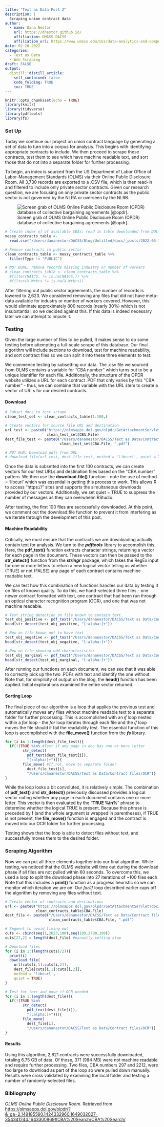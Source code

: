 ```yaml
---
title: "Text as Data Post 2"
description: |
  Scraping union contract data
author:
  - name: Dana Nestor
    url: https://dnestor.github.io/
    affiliation: UMASS DACSS
    affiliation_url: https://www.umass.edu/sbs/data-analytics-and-computational-social-science-program
date: 02-20-2022
categories:
  - Text as Data
  - Web Scraping
draft: FALSE
output:
  distill::distill_article:
    self_contained: false
    code_folding: TRUE
    toc: TRUE
---
```


```r
knitr::opts_chunk$set(echo = TRUE)
library(knitr)
library(tidyverse)
library(pdftools)
library(fs)
```

### Set Up

Today we continue our project on union contract language by generating a set of data to turn into a corpus for analysis. This begins with identifying appropriate contracts to include. We then proceed to scrape these contracts, test them to see which have machine readable text, and sort those that do not into a separate folder for further processing.

To begin, an index is sourced from the US Department of Labor Office of Labor-Management Standards (OLMS) via their Online Public Disclosure Room. All 3,730 records are exported to a .CSV file, which is then read-in and filtered to include only private sector contracts. Given our research question, we are focusing on only private sector contracts as the public sector is not governed by the NLRA or overseen by the NLRB.

![Screen grab of OLMS Online Public Disclosure Room (OPDR) database of collective bargaining agreements \[@opdr\].](/Users/dananestor/DACSS/Blog/Untitled/docs/_posts/2022-03-10-text-as-data-post-2/Screen%20Shot%202022-04-03%20at%2020.43.16.png)

```r
# Create index of of available CBAs; read in table downloaded from DOL source
messy_contracts_table <- 
  read.csv("/Users/dananestor/DACSS/Blog/Untitled/docs/_posts/2022-03-10-text-as-data-post-2/CBAList (2).csv")

# Remove contracts in public sector
clean_contracts_table <- messy_contracts_table %>%
  filter(Type != "PUBLIC")

# NOT DONE: remove records missing industry or number of workers
# clean_contracts_table <- clean_contracts_table %>%
  #filter(NAICS. != is.na(NAICS.)) %>%
  #filter(X.Wrkrs != is.na(X.Wrkrs))
```

After filtering out public sector agreements, the number of records is lowered to 2,623. We considered removing any files that did not have meta-data available for industry or number of workers covered. However, this would eliminate approximately 800 records (nearly 30%) which is not insubstantial, so we decided against this. If this data is indeed necessary later we can attempt to impute it.

### Testing

Given the large number of files to be pulled, it makes sense to do some testing before attempting a full-scale scrape of this database. Our final algorithm will include sections to download, test for machine readability, and sort contract files so we can split it into these three elements to test.

We commence testing by subsetting our data. The .csv file we sourced from OLMS contains a variable for "CBA number" which turns out to be a unique identifier for each file. Additionally, the structure of the OPDR website utilizes a URL for each contract .PDF that only varies by this "CBA number" - thus, we can combine that variable with the URL stem to create a vector of URLs for our desired contracts.

#### Download

```r
# Subset docs to test scrape
clean_test_set <- clean_contracts_table[1:100,]

# Create vectors for source file URL and destination
url_test <- paste0("https://olmsapps.dol.gov/olpdr/GetAttachmentServlet?docId=", 
                   clean_test_set$CBA.File)
dest_file_test <- paste0("/Users/dananestor/DACSS/Text as Data/Contract files/", 
                         clean_test_set$CBA.File, ".pdf")

# NOT RUN: Download pdfs from DOL
# download.file(url_test, dest_file_test, method = 'libcurl', quiet = TRUE)
```

Once the data is subsetted into the first 100 contracts, we can create vectors for our test URLs and destination files based on the "CBA number" pattern. We then use the **download.file()** function - note the use of method = 'libcurl' which was essential in getting this process to work. This allows R to access "https://" sites and supports the simultaneous downloads provided by our vectors. Additionally, we set quiet = TRUE to suppress the number of messages as they can overwhelm RStudio.

After testing, the first 100 files are successfully downloaded. At this point, we comment out the download.file function to prevent it from interfering as we iterate through the development of this post.

#### Machine Readability

Critically, we must ensure that the contracts we are downloading actually contain text for analysis. We turn to the ***pdftools*** library to accomplish this. Here, the **pdf_text()** function extracts character strings, returning a vector for each page in the document. These vectors can then be passed to the **str_detect()** function from the ***stringr*** package, which takes the RegEx input for one or more letters to return a new logical vector telling us whether (TRUE) or not (FALSE) any page of each contract contains machine readable text.

We can test how this combination of functions handles our data by testing it on files of known quality. To do this, we hand-selected three files - one newer contract formatted with text, one contract that had been run through an optical character recognition program (OCR), and one that was not machine readable.

```r
# Test string detection on file known to contain text
test_obj_positive <- pdf_text("/Users/dananestor/DACSS/Text as Data/Contract files/2447.pdf")
head(str_detect(test_obj_positive, "[:alpha:]+"))

# Now on file known not to have text
test_obj_negative <- pdf_text("/Users/dananestor/DACSS/Text as Data/Contract files/OCR/689.pdf")
head(str_detect(test_obj_negative, "[:alpha:]+"))

# Now on file showing odd characteristics
test_obj_marginal <- pdf_text("/Users/dananestor/DACSS/Text as Data/Contract files/1803.pdf")
head(str_detect(test_obj_marginal, "[:alpha:]+"))
```

After running our functions on each document, we can see that it was able to correctly pick up the two .PDFs with text and identify the one without. Note that, for simplicity of output on the blog, the **head()** function has been applied. Initial explorations examined the entire vector returned.

#### Sorting Loop

The final piece of our algorithm is a loop that applies the previous test and automatically moves any files without machine readable text to a separate folder for further processing. This is accomplished with an *if* loop nested within a *for* loop - the *for* loop iterates through each file and the *if* loop moves the file should it fail the readability test. The essential function of this loop is accomplished with the **file_move()** function from the ***fs*** library.

```r
for (i in 1:length(dest_file_test)){
  if(!(TRUE %in% #Test if any page in doc has one or more letter
        str_detect(
          pdf_text(dest_file_test[i]), 
          "[:alpha:]+"))){ 
        file_move( #If not, move to separate folder
          dest_file_test[i], 
          "/Users/dananestor/DACSS/Text as Data/Contract files/OCR")}
}
```

While the loop looks a bit convoluted, it is relatively simple. The combination of **pdf_text()** and **str_detect()** previously discussed provides a logical vector noting whether any page in each document contains one or more letter. This vector is then evaluated by the "**TRUE %in%**" phrase to determine whether the logical TRUE is present. Because this phrase is preceded by **!** (and the whole argument is wrapped in parentheses), if TRUE is not present, the **file_move()** function is engaged and the contract is moved into our OCR folder for further processing.

Testing shows that the loop is able to detect files without text, and successfully moves them to the desired folder.

### Scraping Algorithm

Now we can put all three elements together into our final algorithm. While testing, we noticed that the OLMS website will time out during the download phase if all files are not pulled within 60 seconds. To overcome this, we used a loop to split the download phase into 27 iterations of \~100 files each. Note that this includes a **print()** function as a progress heuristic so we can monitor which iteration we are on. Our *for/if* loop described earlier caps off the algorithm by removing any files without text.

```r
# Create vector of contracts and destinations
url <- paste0("https://olmsapps.dol.gov/olpdr/GetAttachmentServlet?docId=", 
              clean_contracts_table$CBA.File)
dest_file <- paste0("/Users/dananestor/DACSS/Text as Data/Contract files/", 
                    clean_contracts_table$CBA.File, ".pdf")

# Segment to avoid timing out
cuts <- cbind(seq(1,2623,100),seq(100,2700,100))
cuts[27,2] = length(dest_file) #manually setting stop

# Download files
for (i in 1:(length(cuts)/2)){
  print(i)
  download.file(
    url[cuts[i,1]:cuts[i,2]], 
    dest_file[cuts[i,1]:cuts[i,2]], 
    method = 'libcurl', 
    quiet = TRUE)
}

# Test for text and move if OCR needed
for (i in 1:length(dest_file)){
  if(!(TRUE %in%
        str_detect(
          pdf_text(dest_file[i]), 
          "[:alpha:]+"))){ 
        file_move(
          dest_file[i], 
          "/Users/dananestor/DACSS/Text as Data/Contract files/OCR")}
}
```

#### Results

Using this algorithm, 2,621 contracts were successfully downloaded, totaling 6.75 GB of data. Of those, 371 (984 MB) were not machine readable and require further processing. Two files, CBA numbers 297 and 2212, were too large to download as part of the loop so were pulled down manually. Results were cross validated by examining the local folder and testing a number of randomly-selected files.

### Bibliography

*OLMS Online Public Disclosure Room*. Retrieved from <https://olmsapps.dol.gov/olpdr/?&_ga=2.149185590.1424332960.1649032027-354341244.1643300869#CBA%20Search/CBA%20Search/>
